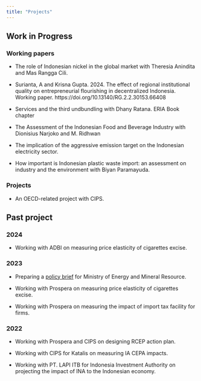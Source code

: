 ```yaml
---
title: "Projects"
---
```


## Work in Progress

### Working papers

- The role of Indonesian nickel in the global market with Theresia Anindita and Mas Rangga Cili.

- Surianta, A and Krisna Gupta. 2024. The effect of regional institutional quality on entrepreneurial flourishing in decentralized Indonesia. Working paper. https://doi.org/10.13140/RG.2.2.30153.66408

- Services and the third undbundling with Dhany Ratana. ERIA Book chapter

- The Assessment of the Indonesian Food and Beverage Industry with Dionisius Narjoko and M. Ridhwan

- The implication of the aggressive emission target on the Indonesian electricity sector.

- How important is Indonesian plastic waste import: an assessment on industry and the environment with Biyan Paramayuda.

### Projects

- An OECD-related project with CIPS.

## Past project

### 2024

- Working with ADBI on measuring price elasticity of cigarettes excise.

### 2023

- Preparing a [policy brief](/aldi) for Ministry of Energy and Mineral Resource.

- Working with Prospera on measuring price elasticity of cigarettes excise.

- Working with Prospera on measuring the impact of import tax facility for firms.

### 2022

- Working with Prospera and CIPS on designing RCEP action plan.

- Working with CIPS for Katalis on measuring IA CEPA impacts.

- Working with PT. LAPI ITB for Indonesia Investment Authority on projecting the impact of INA to the Indonesian economy.